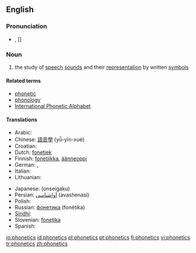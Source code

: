 ==English==

===Pronunciation===
*{{IPA|/fəˈnɛtɪks/}}, [{{IPAchar|fə'nɛtɪks}}]

===Noun===
{{wikipedia}}
{{en-noun|-}}

# {{linguistics}} the study of [[speech]] [[sound]]s and their [[representation]] by written [[symbols]]

====Related terms====
* [[phonetic]]
* [[phonology]]
* [[International Phonetic Alphabet]]

====Translations====
{{trans-top|study of speech sounds and their representation by written symbols}}
* Arabic: {{t|ar|الصوتيات|sc=Arab}}
* Chinese: [[語音學]] (yǚ-yīn-xué)
* Croatian: {{t-|hr|fonetika|f}}
* Dutch: [[fonetiek]] {{f}}
* Finnish: [[fonetiikka]], [[äänneoppi]]
* German: {{t|de|Phonetik|f}}, {{t|de|Lautlehre|f}}
* Italian: {{t+|it|fonetica|f}}
* Lithuanian: {{t+|lt|fonetika|f|xs=Lithuanian}}
{{trans-mid}}
* Japanese: {{JAchar|[[音声学]]}} (onseigaku)
* Persian: [[آواشناسی]] (avashenasi)
* Polish: {{t|pl|fonetyka|f}}
* Russian: [[фонетика]] (fonétika) {{f}}
* [[Sindhi]]: {{SDchar|[[وايوڪيات]]}} {{f}}
* Slovenian: [[fonetika]]
* Spanish: {{t|es|fonética|f}}
{{trans-bottom}}

[[io:phonetics]]
[[id:phonetics]]
[[pl:phonetics]]
[[pt:phonetics]]
[[fi:phonetics]]
[[vi:phonetics]]
[[tr:phonetics]]
[[zh:phonetics]]